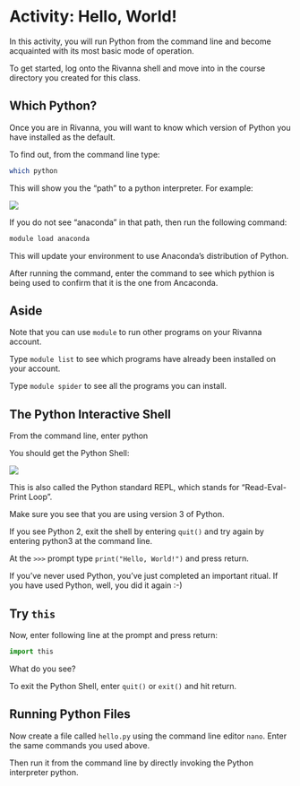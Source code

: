 # Activity: Hello, World!

In this activity, you will run Python from the command line and become acquainted with its most basic mode of operation.

To get started, log onto the Rivanna shell and move into in the course directory you created for this class.

## Which Python?

Once you are in Rivanna, you will want to know which version of Python you have installed as the default.

To find out, from the command line type:

``` bash
which python
```

This will show you the "path" to a python interpreter. For example:

![](../media/which-python.png)

If you do not see "anaconda" in that path, then run the following command:

``` bash
module load anaconda
```

This will update your environment to use Anaconda's distribution of Python.

After running the command, enter the command to see which pythion is being used to confirm that it is the one from Ancaconda.

## Aside

Note that you can use `module` to run other programs on your Rivanna account.

Type `module list` to see which programs have already been installed on your account.

Type `module spider` to see all the programs you can install.

## The Python Interactive Shell

From the command line, enter python

You should get the Python Shell:

![](../media/python-prompt.png)

This is also called the Python standard REPL, which stands for "Read-Eval-Print Loop".

Make sure you see that you are using version 3 of Python.

If you see Python 2, exit the shell by entering `quit()` and try again by entering python3 at the command line.

At the `>>>` prompt type `print("Hello, World!")` and press return.

If you've never used Python, you've just completed an important ritual. If you have used Python, well, you did it again :-)

## Try `this`

Now, enter following line at the prompt and press return:

``` python
import this
```

What do you see?

To exit the Python Shell, enter `quit()` or `exit()` and hit return.

## Running Python Files

Now create a file called `hello.py` using the command line editor `nano`. Enter the same commands you used above.

Then run it from the command line by directly invoking the Python interpreter python.
